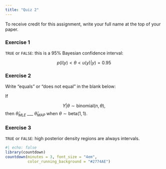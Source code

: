 ```yaml
---
title: "Quiz 2"
---
```


To receive credit for this assignment, write your full name at the top of your paper.

### Exercise 1

`TRUE` or `FALSE`: this is a 95% Bayesian confidence interval:

$$
p(l(y) < \theta < u(y) | y) = 0.95
$$

### Exercise 2

Write "equals" or "does not equal" in the blank below:

If 

$$
Y | \theta \sim \text{binomial}(n, \theta),
$$
then $\hat{\theta}_{MLE}$ ___ $\hat{\theta}_{MAP}$ when $\theta \sim \text{beta}(1, 1)$.

### Exercise 3

`TRUE` or `FALSE`: high posterior density regions are always intervals.

```r
#| echo: false
library(countdown)
countdown(minutes = 3, font_size = "4em",
          color_running_background = "#2774AE")
```

